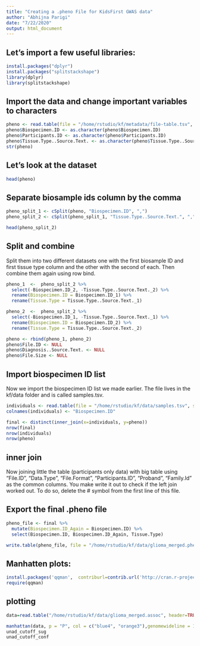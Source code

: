 ```yaml
---
title: "Creating a .pheno File for KidsFirst GWAS data"
author: "Abhijna Parigi"
date: "7/22/2020"
output: html_document
---
```


## Let's import a few useful libraries:
```r
install.packages("dplyr")
install.packages("splitstackshape")
library(dplyr)
library(splitstackshape)
```

## Import the data and change important variables to characters
```r
pheno <- read.table(file = "/home/rstudio/kf/metadata/file-table.tsv", sep = '\t', header = TRUE)
pheno$Biospecimen.ID <- as.character(pheno$Biospecimen.ID)
pheno$Participants.ID <- as.character(pheno$Participants.ID)
pheno$Tissue.Type..Source.Text. <- as.character(pheno$Tissue.Type..Source.Text.)
str(pheno)
```

## Let's look at the dataset
```r
head(pheno)
```

## Separate biosample ids column by the comma

```r
pheno_split_1 <- cSplit(pheno, "Biospecimen.ID", ",")
pheno_split_2 <- cSplit(pheno_split_1, "Tissue.Type..Source.Text.", ",")

head(pheno_split_2)
```

## Split and combine 

Split them into two different datasets one with the first biosample ID and first tissue type column and the other with the second of each. Then combine them again using row bind.

``` r
pheno_1  <-  pheno_split_2 %>%
  select(-Biospecimen.ID_2, -Tissue.Type..Source.Text._2) %>% 
  rename(Biospecimen.ID = Biospecimen.ID_1) %>% 
  rename(Tissue.Type = Tissue.Type..Source.Text._1)

pheno_2  <-  pheno_split_2 %>% 
  select(-Biospecimen.ID_1, -Tissue.Type..Source.Text._1) %>% 
  rename(Biospecimen.ID = Biospecimen.ID_2) %>% 
  rename(Tissue.Type = Tissue.Type..Source.Text._2)

pheno <- rbind(pheno_1, pheno_2)
pheno$File.ID <- NULL
pheno$Diagnosis..Source.Text. <- NULL
pheno$File.Size <- NULL

```


## Import biospecimen ID list
Now we import the biospecimen ID list we made earlier. The file lives in the kf/data folder and is called samples.tsv. 
```r
individuals <- read.table(file = "/home/rstudio/kf/data/samples.tsv", sep = '\t', header = F)
colnames(individuals) <- "Biospecimen.ID"

final <- distinct(inner_join(x=individuals, y=pheno))
nrow(final)
nrow(individuals)
nrow(pheno)
```



## inner join
Now joining little the table (participants only data) with big table using "File.ID", "Data.Type", "File.Format", "Participants.ID", "Proband", "Family.Id" as the common columns. You make write it out to check if the left join worked out. To do so, delete the # symbol from the first line of this file. 


## Export the final .pheno file

```r
pheno_file <- final %>% 
  mutate(Biospecimen.ID_Again = Biospecimen.ID) %>% 
  select(Biospecimen.ID, Biospecimen.ID_Again, Tissue.Type)

write.table(pheno_file, file = "/home/rstudio/kf/data/glioma_merged.pheno", row.names=FALSE, col.names=FALSE, sep="\t", na="", quote = FALSE)

```


## Manhatten plots:
```r
install.packages('qqman',  contriburl=contrib.url('http://cran.r-project.org/'))
require(qqman)
```

## plotting
```r
data=read.table("/home/rstudio/kf/data/glioma_merged.assoc", header=TRUE); data=data[!is.na(data$P),]

manhattan(data, p = "P", col = c("blue4", "orange3"),genomewideline = 15, annotatePval = 0.01, chrlabs = c(1:23, "X"), annotateTop=TRUE)
unad_cutoff_sug
unad_cutoff_conf
```
